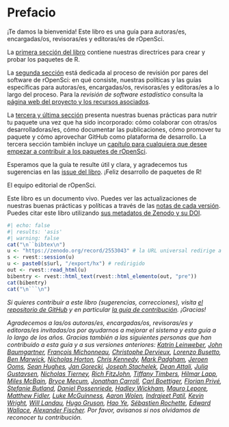 # Prefacio {.unnumbered}

¡Te damos la bienvenida! Este libro es una guía para autoras/es, encargadas/os, revisoras/es y editoras/es de rOpenSci.

La [primera sección del libro](#building) contiene nuestras directrices para crear y probar los paquetes de R.

La [segunda sección](#softwarereviewintro) está dedicada al proceso de revisión por pares del software de rOpenSci: en qué consiste, nuestras políticas y las guías específicas para autoras/es, encargadas/os, revisoras/es y editoras/es a lo largo del proceso. Para la *revisión de software estadístico* consulta la  [página web del proyecto y los recursos asociados](https://ropensci.org/stat-software-review/).

La [tercera y última sección](#collaboration) presenta nuestras buenas prácticas para nutrir tu paquete una vez que ha sido incorporado: cómo colaborar con otras/os desarrolladoras/es, cómo documentar las publicaciones, cómo promover tu paquete y cómo aprovechar GitHub como plataforma de desarrollo. La tercera sección también incluye un [capítulo para cualquiera que desee empezar a contribuir a los paquetes de rOpenSci](#contributingguide).

Esperamos que la guía te resulte útil y clara, y agradecemos tus sugerencias en las [issue del libro](https://github.com/ropensci/dev_guide/issues). ¡Feliz desarrollo de paquetes de R!

El equipo editorial de rOpenSci.

Este libro es un documento vivo.
Puedes ver las actualizaciones de nuestras buenas prácticas y políticas a través de las [notas de cada versión](#booknews).  
Puedes citar este libro utilizando [sus metadatos de Zenodo y su DOI](https://doi.org/10.5281/zenodo.2553043).

```r
#| echo: false
#| results: 'asis' 
#| warning: false
cat("\n``bibtex\n")
u <- "https://zenodo.org/record/2553043" # la URL universal redirige a la última
s <- rvest::session(u)
u <- paste0(s$url, "/export/hx") # redirigido
out <- rvest::read_html(u)
bibentry <- rvest::html_text(rvest::html_elemento(out, "pre"))
cat(bibentry)
cat("\n```\n")
```

*Si quieres contribuir a este libro (sugerencias, correcciones), visita [el repositorio de GitHub](https://github.com/ropensci/dev_guide) y en particular [la guía de contribución](https://github.com/ropensci/dev_guide#contributing). ¡Gracias!*

*Agradecemos a las/os autoras/es, encargadas/os, revisoras/es y editoras/es invitadas/os por ayudarnos a mejorar el sistema y esta guía a lo largo de los años. Gracias también a las siguientes personas que han contribuido a esta guía y a sus versiones anteriores: [Katrin Leinweber](https://github.com/katrinleinweber), [John Baumgartner](https://github.com/johnbaums), [François Michonneau](https://github.com/fmichonneau), [Christophe Dervieux](https://github.com/cderv), [Lorenzo Busetto](https://github.com/lbusett), [Ben Marwick](https://github.com/benmarwick), [Nicholas Horton](https://github.com/nicholasjhorton), [Chris Kennedy](https://github.com/ck37), [Mark Padgham](https://github.com/mpadge), [Jeroen Ooms](https://github.com/jeroen), [Sean Hughes](https://github.com/seaaan), [Jan Gorecki](https://github.com/jangorecki), [Joseph Stachelek](https://github.com/jsta), [Dean Attali](https://github.com/daattali), [Julia Gustavsen](https://github.com/jooolia), [Nicholas Tierney](https://github.com/njtierney), [Rich FitzJohn](https://github.com/richfitz), [Tiffany Timbers](https://github.com/ttimbers), [Hilmar Lapp](https://github.com/hlapp), [Miles McBain](https://github.com/milesmcbain), [Bryce Mecum](https://github.com/amoeba), [Jonathan Carroll](https://github.com/jonocarroll/), [Carl Boettiger](https://github.com/cboettig/), [Florian Privé](https://github.com/privefl), [Stefanie Butland](https://github.com/stefaniebutland), [Daniel Possenriede](https://github.com/dpprdan/), [Hadley Wickham](https://github.com/hadley/), [Mauro Lepore](https://github.com/maurolepore/), [Matthew Fidler](https://github.com/mattfidler), [Luke McGuinness](https://github.com/mcguinlu), [Aaron Wolen](https://github.com/aaronwolen), [Indrajeet Patil](https://github.com/IndrajeetPatil), [Kevin Wright](https://github.com/kwstat), [Will Landau](https://github.com/wlandau), [Hugo Gruson](https://github.com/Bisaloo),
[Hao Ye](https://github.com/ha0ye),
[Sébastien Rochette](https://github.com/statnmap),
[Edward Wallace](https://github.com/ewallace/),
[Alexander Fischer](https://github.com/s3alfisc/).
Por favor, avisanos si nos olvidamos de reconocer tu contribución.*


